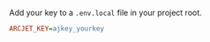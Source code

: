 Add your key to a `.env.local` file in your project root.

```ini title=".env.local"
ARCJET_KEY=ajkey_yourkey
```
